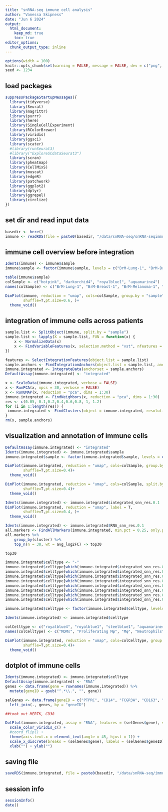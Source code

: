 ```yaml
---
title: "snRNA-seq immune cell analysis"
author: "Vanessa Skipness"
date: "Jun 6 2024"
output: 
  html_document:
    keep_md: true
    toc: true
editor_options: 
  chunk_output_type: inline
---
```


```r
options(width = 100)
knitr::opts_chunk$set(warning = FALSE, message = FALSE, dev = c("png", "pdf"))
seed <- 1234
```

## load packages

```r
suppressPackageStartupMessages({
  library(tidyverse)
  library(Seurat)
  library(magrittr)
  library(purrr)
  library(here)
  library(SingleCellExperiment)
  library(RColorBrewer)
  library(viridis)
  library(ggsci)
  library(scater)
  #library(runSeurat3)
  #library("ExploreSCdataSeurat3")
  library(scran)
  library(pheatmap)
  library(CellMixS)
  library(muscat)
  library(edgeR)
  library(patchwork)
  library(ggplot2)
  library(dplyr)
  library(ggrepel)
  library(circlize)
})

```

## set dir and read input data

```r
basedir <- here()
immune <- readRDS(file = paste0(basedir, "/data/snRNA-seq/snRNA-seqimmune.rds"))
```

## immune cell overview before integration

```r
Idents(immune) <- immune$sample
immune$sample <- factor(immune$sample, levels = c("BrM-Lung-1", "BrM-Breast-1", "BrM-Melanoma-1", "BrM-NET"))

table(immune$sample)
colSample <- c("hotpink", "darkorchid4", "royalblue1", "aquamarine4")
names(colSample) <- c("BrM-Lung-1", "BrM-Breast-1", "BrM-Melanoma-1", "BrM-NET")

DimPlot(immune, reduction = "umap", cols=colSample, group.by = "sample",
        shuffle=T,pt.size=0.6, )+
  theme_void()
```

## integration of immune cells across patients

```r
sample.list <- SplitObject(immune, split.by = "sample")
sample.list <- lapply(X = sample.list, FUN = function(x) {
    x <- NormalizeData(x)
    x <- FindVariableFeatures(x, selection.method = "vst", nfeatures = 2000)
})

features <- SelectIntegrationFeatures(object.list = sample.list)
sample.anchors <- FindIntegrationAnchors(object.list = sample.list, anchor.features = features)
immune.integrated <- IntegrateData(anchorset = sample.anchors)
DefaultAssay(immune.integrated) <- "integrated"

x <- ScaleData(immune.integrated, verbose = FALSE)
x <- RunPCA(x, npcs = 30, verbose = FALSE)
x <- RunUMAP(x, reduction = "pca", dims = 1:30)
immune.integrated <- FindNeighbors(x, reduction = "pca", dims = 1:30)
res <- c(0.05, 0.1,0.2,0.4,0.6,0.8, 1, 1.2)
for (i in 1:length(res)) {
 immune.integrated <- FindClusters(object = immune.integrated, resolution = res[i], random.seed = 1234)
}
rm(x, sample.anchors)

```

## visualization and annotation of immune cells

```r
DefaultAssay(immune.integrated) <- "integrated"
Idents(immune.integrated) <- immune.integrated$sample
immune.integrated$sample <- factor(immune.integrated$sample, levels = c("BrM-Lung-1", "BrM-Breast-1", "BrM-Melanoma-1", "BrM-NET"))

DimPlot(immune.integrated, reduction = "umap", cols=colSample, group.by = "sample",
        shuffle=T,pt.size=0.4)+
  theme_void()

DimPlot(immune.integrated, reduction = "umap", cols=colSample, split.by = "sample",
        shuffle=T,pt.size=0.4)+
  theme_void()

Idents(immune.integrated) <- immune.integrated$integrated_snn_res.0.1
DimPlot(immune.integrated, reduction = "umap", label = T,
        shuffle=T,pt.size=0.4, )+
  theme_void()
```

```r
Idents(immune.integrated) <- immune.integrated$RNA_snn_res.0.1
all.markers <- FindAllMarkers(immune.integrated, min.pct = 0.25, only.pos = TRUE)
all.markers %>%
    group_by(cluster) %>%
    top_n(n = 30, wt = avg_log2FC) -> top30

top30
```


```r
immune.integrated$celltype <- "-"
immune.integrated$celltype[which(immune.integrated$integrated_snn_res.0.1 == "0")] <- "Mφ"
immune.integrated$celltype[which(immune.integrated$integrated_snn_res.0.1 == "1")] <- "T cells/NK cells"
immune.integrated$celltype[which(immune.integrated$integrated_snn_res.0.1 == "2")] <- "MDMs"
immune.integrated$celltype[which(immune.integrated$integrated_snn_res.0.1 == "3")] <- "Plasma cells"
immune.integrated$celltype[which(immune.integrated$integrated_snn_res.0.1 == "4")] <- "Neutrophils"
immune.integrated$celltype[which(immune.integrated$integrated_snn_res.0.1 == "5")] <- "Proliferating Mφ"
immune.integrated$celltype[which(immune.integrated$integrated_snn_res.0.1 == "6")] <- "B cells"
immune.integrated$celltype[which(immune.integrated$integrated_snn_res.0.1 == "7")] <- "Dendritic cells"

immune.integrated$celltype <- factor(immune.integrated$celltype, levels = c("MDMs", "Proliferating Mφ", "Mφ", "Neutrophils", "Dendritic cells", "T cells/NK cells", "B cells", "Plasma cells"))

Idents(immune.integrated) <- immune.integrated$celltype

colCelltype <- c("royalblue4", "royalblue1", "steelblue1", "aquamarine4", "lightpink1", "palevioletred3", "mediumpurple1", "darkorchid4" )
names(colCelltype) <- c("MDMs", "Proliferating Mφ", "Mφ", "Neutrophils", "Dendritic cells", "T cells/NK cells", "B cells", "Plasma cells")

DimPlot(immune.integrated, reduction = "umap", cols=colCelltype, group.by = "celltype",
        shuffle=T,pt.size=0.4)+
  theme_void()

```

## dotplot of immune cells

```r
Idents(immune.integrated) <- immune.integrated$celltype
DefaultAssay(immune.integrated) <- "RNA"
genes <- data.frame(gene = rownames(immune.integrated)) %>%
  mutate(geneID = gsub("^.*\\.", "", gene))

selGenes <- data.frame(geneID = c("PTPRC", "CD14", "FCGR3A", "CD163", "MS4A6A", "MS4A7" , "HLA-DRA",  "ITGAX", "CCL3", "CCL4", "MKI67", "FOSB", "NR4A2", "IL7R",  "CD2", "MS4A1", "BANK1", "CD11C", "MZB1", "IGHG1")) %>%
  left_join(., genes, by = "geneID")   

##took out MERTK, CD38

DotPlot(immune.integrated, assay = "RNA", features = (selGenes$gene), scale = T, cluster.idents = F) +
  scale_color_viridis_c() +
  #coord_flip() +
  theme(axis.text.x = element_text(angle = 45, hjust = 1)) +
  scale_x_discrete(breaks = (selGenes$gene), labels = (selGenes$geneID)) +
  xlab("") + ylab("")

```

## saving file

```r
saveRDS(immune.integrated, file = paste0(basedir, "/data/snRNA-seq/immune_integrated.rds"))
```

## session info

```r
sessionInfo()
date()
```
